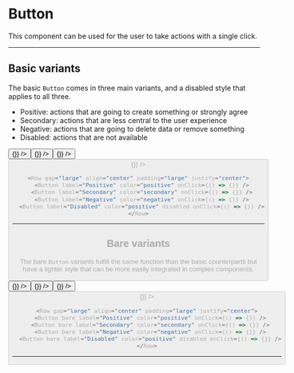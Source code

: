 
# Button

This component can be used for the user to take actions with a single click.

---

## Basic variants

The basic `Button` comes in three main variants, and a disabled style that applies to all three.

- Positive: actions that are going to create something or strongly agree
- Secondary: actions that are less central to the user experience
- Negative: actions that are going to delete data or remove something
- Disabled: actions that are not available

<Row gap="large" align="center" padding="large" justify="center">
  <Button label="Positive" color="positive" onClick={() => {}} />
  <Button label="Secondary" color="secondary" onClick={() => {}} />
  <Button label="Negative" color="negative" onClick={() => {}} />
  <Button label="Disabled" color="positive" disabled onClick={() => {}} />
</Row>

```js
<Row gap="large" align="center" padding="large" justify="center">
  <Button label="Positive" color="positive" onClick={() => {}} />
  <Button label="Secondary" color="secondary" onClick={() => {}} />
  <Button label="Negative" color="negative" onClick={() => {}} />
  <Button label="Disabled" color="positive" disabled onClick={() => {}} />
</Row>
```

---

## Bare variants

The bare `Button` variants fulfill the same function than the basic counterparts but have a lighter style that can be more easily integrated in complex components.

<Row gap="large" align="center" padding="large" justify="center">
  <Button bare label="Positive" color="positive" onClick={() => {}} />
  <Button bare label="Secondary" color="secondary" onClick={() => {}} />
  <Button bare label="Negative" color="negative" onClick={() => {}} />
  <Button bare label="Disabled" color="positive" disabled onClick={() => {}} />
</Row>

```js
<Row gap="large" align="center" padding="large" justify="center">
  <Button bare label="Positive" color="positive" onClick={() => {}} />
  <Button bare label="Secondary" color="secondary" onClick={() => {}} />
  <Button bare label="Negative" color="negative" onClick={() => {}} />
  <Button bare label="Disabled" color="positive" disabled onClick={() => {}} />
</Row>
```

---
